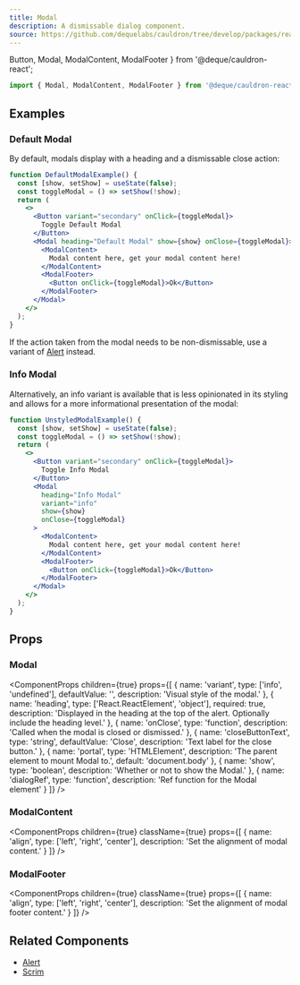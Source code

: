 ```yaml
---
title: Modal
description: A dismissable dialog component.
source: https://github.com/dequelabs/cauldron/tree/develop/packages/react/src/components/Modal/index.tsx
---
```


  Button,
  Modal,
  ModalContent,
  ModalFooter
} from '@deque/cauldron-react';

```jsx
import { Modal, ModalContent, ModalFooter } from '@deque/cauldron-react';
```

## Examples

### Default Modal

By default, modals display with a heading and a dismissable close action:

```jsx example
function DefaultModalExample() {
  const [show, setShow] = useState(false);
  const toggleModal = () => setShow(!show);
  return (
    <>
      <Button variant="secondary" onClick={toggleModal}>
        Toggle Default Modal
      </Button>
      <Modal heading="Default Modal" show={show} onClose={toggleModal}>
        <ModalContent>
          Modal content here, get your modal content here!
        </ModalContent>
        <ModalFooter>
          <Button onClick={toggleModal}>Ok</Button>
        </ModalFooter>
      </Modal>
    </>
  );
}
```

If the action taken from the modal needs to be non-dismissable, use a variant of [Alert](./Alert) instead.

### Info Modal

Alternatively, an info variant is available that is less opinionated in its styling and allows for a more informational presentation of the modal:

```jsx example
function UnstyledModalExample() {
  const [show, setShow] = useState(false);
  const toggleModal = () => setShow(!show);
  return (
    <>
      <Button variant="secondary" onClick={toggleModal}>
        Toggle Info Modal
      </Button>
      <Modal
        heading="Info Modal"
        variant="info"
        show={show}
        onClose={toggleModal}
      >
        <ModalContent>
          Modal content here, get your modal content here!
        </ModalContent>
        <ModalFooter>
          <Button onClick={toggleModal}>Ok</Button>
        </ModalFooter>
      </Modal>
    </>
  );
}
```

## Props

### Modal

<ComponentProps
  children={true}
  props={[
    {
      name: 'variant',
      type: ['info', 'undefined'],
      defaultValue: '',
      description: 'Visual style of the modal.'
    },
    {
      name: 'heading',
      type: ['React.ReactElement', 'object'],
      required: true,
      description:
        'Displayed in the heading at the top of the alert. Optionally include the heading level.'
    },
    {
      name: 'onClose',
      type: 'function',
      description: 'Called when the modal is closed or dismissed.'
    },
    {
      name: 'closeButtonText',
      type: 'string',
      defaultValue: 'Close',
      description: 'Text label for the close button.'
    },
    {
      name: 'portal',
      type: 'HTMLElement',
      description: 'The parent element to mount Modal to.',
      default: 'document.body'
    },
    {
      name: 'show',
      type: 'boolean',
      description: 'Whether or not to show the Modal.'
    },
    {
      name: 'dialogRef',
      type: 'function',
      description: 'Ref function for the Modal element'
    }
  ]}
/>

### ModalContent

<ComponentProps
  children={true}
  className={true}
  props={[
    {
      name: 'align',
      type: ['left', 'right', 'center'],
      description: 'Set the alignment of modal content.'
    }
  ]}
/>

### ModalFooter

<ComponentProps
  children={true}
  className={true}
  props={[
    {
      name: 'align',
      type: ['left', 'right', 'center'],
      description: 'Set the alignment of modal footer content.'
    }
  ]}
/>

## Related Components

- [Alert](./Alert)
- [Scrim](./Scrim)
